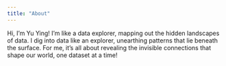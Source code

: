 ```yaml
---
title: "About"
---
```


Hi, I’m Yu Ying! I'm like a data explorer, mapping out the hidden landscapes of data. I dig into data like an explorer, unearthing patterns that lie beneath the surface. For me, it’s all about revealing the invisible connections that shape our world, one dataset at a time!
